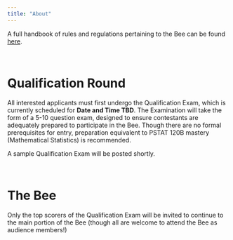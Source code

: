 ```yaml
---
title: "About"
---
```


A full handbook of rules and regulations pertaining to the Bee can be found <a href = "https://bit.ly/bee23-handbook" target = "_blank">here</a>.

\

# Qualification Round

All interested applicants must first undergo the Qualification Exam, which is currently scheduled for **Date and Time TBD**. The Examination will take the form of a 5-10 question exam, designed to ensure contestants are adequately prepared to participate in the Bee. Though there are no formal prerequisites for entry, preparation equivalent to PSTAT 120B mastery (Mathematical Statistics) is recommended. \

A sample Qualification Exam will be posted shortly. 

\

# The Bee

Only the top scorers of the Qualification Exam will be invited to continue to the main portion of the Bee (though all are welcome to attend the Bee as audience members!)

